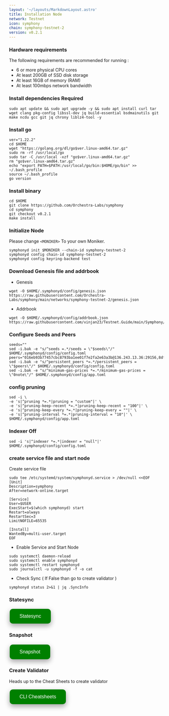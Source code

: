 ```yaml
---
layout: '~/layouts/MarkdownLayout.astro'
title: Installation Node
network: Testnet
icon: symphony
chain: symphony-testnet-2
version: v0.2.1
---
```


### Hardware requirements

The following requirements are recommended for running :

- 6 or more physical CPU cores
- At least 200GB of SSD disk storage
- At least 16GB of memory (RAM)
- At least 100mbps network bandwidth


### Install dependencies Required

```
sudo apt update && sudo apt upgrade -y && sudo apt install curl tar wget clang pkg-config libssl-dev jq build-essential bsdmainutils git make ncdu gcc git jq chrony liblz4-tool -y
```

### Install go

```
ver="1.22.2"
cd $HOME
wget "https://golang.org/dl/go$ver.linux-amd64.tar.gz"
sudo rm -rf /usr/local/go
sudo tar -C /usr/local -xzf "go$ver.linux-amd64.tar.gz"
rm "go$ver.linux-amd64.tar.gz"
echo "export PATH=$PATH:/usr/local/go/bin:$HOME/go/bin" >> ~/.bash_profile
source ~/.bash_profile
go version
```

### Install binary

```
cd $HOME
git clone https://github.com/Orchestra-Labs/symphony
cd symphony
git checkout v0.2.1
make install
```

### Initialize Node

Please change `<MONIKER>` To your own Moniker.

```
symphonyd init $MONIKER --chain-id symphony-testnet-2
symphonyd config chain-id symphony-testnet-2
symphonyd config keyring-backend test
```

### Download Genesis file and addrbook

- Genesis

```
wget -O $HOME/.symphonyd/config/genesis.json https://raw.githubusercontent.com/Orchestra-Labs/symphony/main/networks/symphony-testnet-2/genesis.json
```
- Addrbook
```
wget -O $HOME/.symphonyd/config/addrbook.json https://raw.githubusercontent.com/vinjan23/Testnet.Guide/main/Symphony/addrbook.json
```

### Configure Seeds and Peers

```
seeds=""
sed -i.bak -e "s/^seeds =.*/seeds = \"$seeds\"/" $HOME/.symphonyd/config/config.toml
peers="016eb93b77457cbc8793ba1ee01f7e2fa2e63a3b@136.243.13.36:29156,8df964c61393d33d11f7c821aba1a72f428c0d24@34.41.129.120:26656,298743e0b4813ada523e26922d335a3fb37ec58a@37.27.195.219:26656,785f5e73e26623214269909c0be2df3f767fbe50@35.225.73.240:26656,22e9b542b7f690922e846f479878ab391e69c4c3@57.129.35.242:26656,9d4ee7dea344cc5ca83215cf7bf69ba4001a6c55@5.9.73.170:29156,77ce4b0a96b3c3d6eb2beb755f9f6f573c1b4912@178.18.251.146:22656,27c6b80a1235d41196aa56459689c28f285efd15@136.243.104.103:24856,adc09b9238bc582916abda954b081220d6f9cbc2@34.172.132.224:26656"
sed -i.bak -e "s/^persistent_peers *=.*/persistent_peers = \"$peers\"/" $HOME/.symphonyd/config/config.toml
sed -i.bak -e "s/^minimum-gas-prices *=.*/minimum-gas-prices = \"0note\"/" $HOME/.symphonyd/config/app.toml
```

### config pruning

```
sed -i \
-e 's|^pruning *=.*|pruning = "custom"|' \
-e 's|^pruning-keep-recent *=.*|pruning-keep-recent = "100"|' \
-e 's|^pruning-keep-every *=.*|pruning-keep-every = ""|' \
-e 's|^pruning-interval *=.*|pruning-interval = "10"|' \
$HOME/.symphonyd/config/app.toml
```

### Indexer Off

```
sed -i 's|^indexer *=.*|indexer = "null"|' $HOME/.symphonyd/config/config.toml
```

### create service file and start node

Create service file

```
sudo tee /etc/systemd/system/symphonyd.service > /dev/null <<EOF
[Unit]
Description=symphony
After=network-online.target

[Service]
User=$USER
ExecStart=$(which symphonyd) start
Restart=always
RestartSec=3
LimitNOFILE=65535

[Install]
WantedBy=multi-user.target
EOF
```

- Enable Service and Start Node

```
sudo systemctl daemon-reload
sudo systemctl enable symphonyd
sudo systemctl restart symphonyd
sudo journalctl -u symphonyd -f -o cat
```

- Check Sync ( If False than go to create validator )
```
symphonyd status 2>&1 | jq .SyncInfo
```

### Statesync
<a href="https://service.vinjan.xyz/testnet/symphony/statesync" target="_blank">
  <button style="background-color: green; border: none; color: white; padding: 15px 32px; text-align: center; text-decoration: none; display: inline-block; font-size: 16px; margin: 4px 2px; cursor: pointer; border-radius: 10px; box-shadow: 0 8px 16px 0 rgba(0,0,0,0.2), 0 6px 20px 0 rgba(0,0,0,0.19);" onmouseover="this.style.boxShadow='0 0 0 4px rgba(0,255,0,0.5)'" onmouseout="this.style.boxShadow='0 8px 16px 0 rgba(0,0,0,0.2), 0 6px 20px 0 rgba(0,0,0,0.19)'">Statesync</button>
</a>

### Snapshot
<a href="https://service.vinjan.xyz/testnet/symphony/snapshot" target="_blank">
  <button style="background-color: green; border: none; color: white; padding: 15px 32px; text-align: center; text-decoration: none; display: inline-block; font-size: 16px; margin: 4px 2px; cursor: pointer; border-radius: 10px; box-shadow: 0 8px 16px 0 rgba(0,0,0,0.2), 0 6px 20px 0 rgba(0,0,0,0.19);" onmouseover="this.style.boxShadow='0 0 0 4px rgba(0,255,0,0.5)'" onmouseout="this.style.boxShadow='0 8px 16px 0 rgba(0,0,0,0.2), 0 6px 20px 0 rgba(0,0,0,0.19)'">Snapshot</button>
</a>

### Create Validator

Heads up to the Cheat Sheets to create validator

<a href="https://service.vinjan.xyz/testnet/symphony/cheat" target="_blank">
  <button style="background-color: green; border: none; color: white; padding: 15px 32px; text-align: center; text-decoration: none; display: inline-block; font-size: 16px; margin: 4px 2px; cursor: pointer; border-radius: 10px; box-shadow: 0 8px 16px 0 rgba(0,0,0,0.2), 0 6px 20px 0 rgba(0,0,0,0.19);" onmouseover="this.style.boxShadow='0 0 0 4px rgba(0,255,0,0.5)'" onmouseout="this.style.boxShadow='0 8px 16px 0 rgba(0,0,0,0.2), 0 6px 20px 0 rgba(0,0,0,0.19)'">CLI Cheatsheets</button>
</a>
